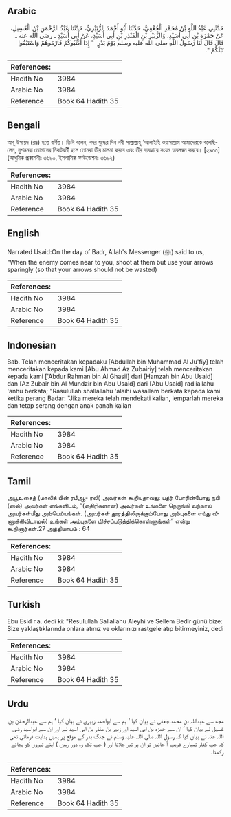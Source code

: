## Arabic


<div dir="rtl" lang="ar" style={{fontSize:'larger',backgroundColor:'#f8f9fa',padding:20}}>
حَدَّثَنِي عَبْدُ اللَّهِ بْنُ مُحَمَّدٍ الْجُعْفِيُّ، حَدَّثَنَا أَبُو أَحْمَدَ الزُّبَيْرِيُّ، حَدَّثَنَا عَبْدُ الرَّحْمَنِ بْنُ الْغَسِيلِ، عَنْ حَمْزَةَ بْنِ أَبِي أُسَيْدٍ، وَالزُّبَيْرِ بْنِ الْمُنْذِرِ بْنِ أَبِي أُسَيْدٍ، عَنْ أَبِي أُسَيْدٍ ـ رضى الله عنه ـ قَالَ قَالَ لَنَا رَسُولُ اللَّهِ صلى الله عليه وسلم يَوْمَ بَدْرٍ ‏ "‏ إِذَا أَكْثَبُوكُمْ فَارْمُوهُمْ وَاسْتَبْقُوا نَبْلَكُمْ ‏"‏‏.‏
</div>
<div style={{backgroundColor:'#f8f9fa',padding:20, marginBottom: 10}}><table> <thead> <tr> <th>References:</th> <th></th> </tr> </thead> <tbody><tr><td>Hadith No</td><td>3984</td></tr><tr><td>Arabic No</td><td>3984</td></tr><tr><td>Reference</td><td>Book 64 Hadith 35</td></tr></tbody></table></div>

## Bengali


<div dir="ltr" lang="bn" style={{fontSize:'larger',backgroundColor:'#f8f9fa',padding:20}}>
আবূ উসায়দ (রাঃ) হতে বর্ণিত। তিনি বলেন, বদর যুদ্ধের দিন নবী সাল্লাল্লাহু ‘আলাইহি ওয়াসাল্লাম আমাদেরকে বলেছিলেন, দুশমনরা তোমাদের নিকটবর্তী হলে তোমরা তীর চালনা করবে এবং তীর ব্যবহারে সংযম অবলম্বন করবে। [২৯০০] (আধুনিক প্রকাশনীঃ ৩৬৯০, ইসলামিক ফাউন্ডেশনঃ ৩৬৯২)
</div>
<div style={{backgroundColor:'#f8f9fa',padding:20, marginBottom: 10}}><table> <thead> <tr> <th>References:</th> <th></th> </tr> </thead> <tbody><tr><td>Hadith No</td><td>3984</td></tr><tr><td>Arabic No</td><td>3984</td></tr><tr><td>Reference</td><td>Book 64 Hadith 35</td></tr></tbody></table></div>

## English


<div dir="ltr" lang="en" style={{fontSize:'larger',backgroundColor:'#f8f9fa',padding:20}}>
Narrated Usaid:On the day of Badr, Allah's Messenger (ﷺ) said to us, "When the enemy comes near to you, shoot at them but use your arrows sparingly (so that your arrows should not be wasted)
</div>
<div style={{backgroundColor:'#f8f9fa',padding:20, marginBottom: 10}}><table> <thead> <tr> <th>References:</th> <th></th> </tr> </thead> <tbody><tr><td>Hadith No</td><td>3984</td></tr><tr><td>Arabic No</td><td>3984</td></tr><tr><td>Reference</td><td>Book 64 Hadith 35</td></tr></tbody></table></div>

## Indonesian


<div dir="ltr" lang="id" style={{fontSize:'larger',backgroundColor:'#f8f9fa',padding:20}}>
Bab. Telah menceritakan kepadaku [Abdullah bin Muhammad Al Ju'fiy] telah menceritakan kepada kami [Abu Ahmad Az Zubairiy] telah menceritakan kepada kami ['Abdur Rahman bin Al Ghasil] dari [Hamzah bin Abu Usaid] dan [Az Zubair bin Al Mundzir bin Abu Usaid] dari [Abu Usaid] radliallahu 'anhu berkata; "Rasulullah shallallahu 'alaihi wasallam berkata kepada kami ketika perang Badar: "Jika mereka telah mendekati kalian, lemparlah mereka dan tetap serang dengan anak panah kalian
</div>
<div style={{backgroundColor:'#f8f9fa',padding:20, marginBottom: 10}}><table> <thead> <tr> <th>References:</th> <th></th> </tr> </thead> <tbody><tr><td>Hadith No</td><td>3984</td></tr><tr><td>Arabic No</td><td>3984</td></tr><tr><td>Reference</td><td>Book 64 Hadith 35</td></tr></tbody></table></div>

## Tamil


<div dir="ltr" lang="ta" style={{fontSize:'larger',backgroundColor:'#f8f9fa',padding:20}}>
அபூஉசைத் (மாலிக் பின் ரபீஆ- ரலி) அவர்கள் கூறியதாவது: பத்ர் போரின்போது நபி (ஸல்) அவர்கள் எங்களிடம், “(எதிரிகளான) அவர்கள் உங்களை நெருங்கி வந்தால் அவர்கள்மீது அம்பெய்யுங்கள். (அவர்கள் தூரத்திலிருக்கும்போது அம்புகளை எய்து வீணாக்கிவிடாமல்) உங்கள் அம்புகளை மிச்சப்படுத்திக்கொள்ளுங்கள்” என்று கூறினார்கள்.27 அத்தியாயம் : 64
</div>
<div style={{backgroundColor:'#f8f9fa',padding:20, marginBottom: 10}}><table> <thead> <tr> <th>References:</th> <th></th> </tr> </thead> <tbody><tr><td>Hadith No</td><td>3984</td></tr><tr><td>Arabic No</td><td>3984</td></tr><tr><td>Reference</td><td>Book 64 Hadith 35</td></tr></tbody></table></div>

## Turkish


<div dir="ltr" lang="tr" style={{fontSize:'larger',backgroundColor:'#f8f9fa',padding:20}}>
Ebu Esid r.a. dedi ki: "Resulullah Sallallahu Aleyhi ve Sellem Bedir günü bize: Size yaklaştıklarında onlara atınız ve oklarınızı rastgele atıp bitirmeyiniz, dedi
</div>
<div style={{backgroundColor:'#f8f9fa',padding:20, marginBottom: 10}}><table> <thead> <tr> <th>References:</th> <th></th> </tr> </thead> <tbody><tr><td>Hadith No</td><td>3984</td></tr><tr><td>Arabic No</td><td>3984</td></tr><tr><td>Reference</td><td>Book 64 Hadith 35</td></tr></tbody></table></div>

## Urdu


<div dir="rtl" lang="ur" style={{fontSize:'larger',backgroundColor:'#f8f9fa',padding:20}}>
مجھ سے عبداللہ بن محمد جعفی نے بیان کیا ‘ ہم سے ابواحمد زبیری نے بیان کیا ‘ ہم سے عبدالرحمٰن بن غسیل نے بیان کیا ‘ ان سے حمزہ بن ابی اسید اور زبیر بن منذر بن ابی اسید نے اور ان سے ابواسید رضی اللہ عنہ نے بیان کیا کہ رسول اللہ صلی اللہ علیہ وسلم نے جنگ بدر کے موقع پر ہمیں ہدایت فرمائی تھی کہ جب کفار تمہارے قریب آ جائیں تو ان پر تیر چلانا اور ( جب تک وہ دور رہیں ) اپنے تیروں کو بچائے رکھنا۔
</div>
<div style={{backgroundColor:'#f8f9fa',padding:20, marginBottom: 10}}><table> <thead> <tr> <th>References:</th> <th></th> </tr> </thead> <tbody><tr><td>Hadith No</td><td>3984</td></tr><tr><td>Arabic No</td><td>3984</td></tr><tr><td>Reference</td><td>Book 64 Hadith 35</td></tr></tbody></table></div>